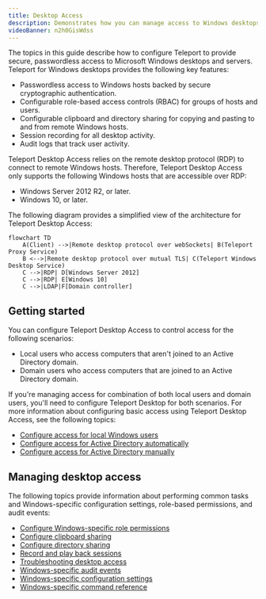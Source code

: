```yaml
---
title: Desktop Access
description: Demonstrates how you can manage access to Windows desktops with Teleport.
videoBanner: n2h0GisWdss
---
```


The topics in this guide describe how to configure Teleport to provide secure, passwordless 
access to Microsoft Windows desktops and servers. Teleport for Windows desktops provides the
following key features:

- Passwordless access to Windows hosts backed by secure cryptographic authentication.
- Configurable role-based access controls (RBAC) for groups of hosts and users.
- Configurable clipboard and directory sharing for copying and pasting to and from 
remote Windows hosts.
- Session recording for all desktop activity.
- Audit logs that track user activity.

Teleport Desktop Access relies on the remote desktop protocol (RDP) to connect to
remote Windows hosts. Therefore, Teleport Desktop Access only supports the following 
Windows hosts that are accessible over RDP:

- Windows Server 2012 R2, or later.
- Windows 10, or later.

The following diagram provides a simplified view of the architecture for Teleport
Desktop Access:

```mermaid
flowchart TD
    A(Client) -->|Remote desktop protocol over webSockets| B(Teleport Proxy Service)
    B <-->|Remote desktop protocol over mutual TLS| C(Teleport Windows Desktop Service)
    C -->|RDP| D[Windows Server 2012]
    C -->|RDP| E[Windows 10]
    C -->|LDAP|F[Domain controller]
```

## Getting started

You can configure Teleport Desktop Access to control access for the following scenarios:
- Local users who access computers that aren't joined to an Active Directory domain.
- Domain users who access computers that are joined to an Active Directory domain.

If you're managing access for combination of both local users and domain users, you'll need
to configure Teleport Desktop for both scenarios. For more information about configuring basic access using Teleport Desktop Access, see the 
following topics:

- [Configure access for local Windows users](./windows-local-users.mdx)
- [Configure access for Active Directory automatically](./active-directory.mdx)
- [Configure access for Active Directory manually](./active-directory-manual.mdx)

## Managing desktop access

The following topics provide information about performing common tasks and 
Windows-specific configuration settings, role-based permissions, and audit events:

- [Configure Windows-specific role permissions](./rbac.mdx)
- [Configure clipboard sharing](./clipboard.mdx)
- [Configure directory sharing](./directory-sharing.mdx)
- [Record and play back sessions](./sessions.mdx)
- [Troubleshooting desktop access](./troubleshooting.mdx)
- [Windows-specific audit events](./reference/audit.mdx)
- [Windows-specific configuration settings](./reference/configuration.mdx)
- [Windows-specific command reference](./reference/cli.mdx)


